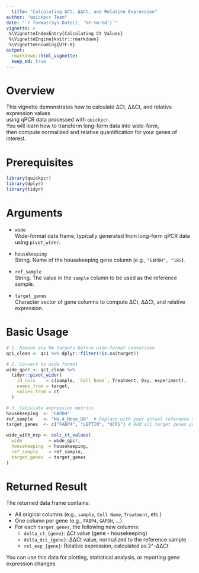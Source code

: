 ```yaml
---
  title: "Calculating ΔCt, ΔΔCt, and Relative Expression"
author: "quickpcr Team"
date: "`r format(Sys.Date(), '%Y-%m-%d')`"
vignette: >
 %\VignetteIndexEntry{Calculating Ct Values}
 %\VignetteEngine{knitr::rmarkdown}
 %\VignetteEncoding{UTF-8}
output:
  rmarkdown::html_vignette:
  keep_md: true
---
```

  
# Overview
  
This vignette demonstrates how to calculate ΔCt, ΔΔCt, and relative expression values  
using qPCR data processed with `quickpcr`.  
You will learn how to transform long-form data into wide-form,  
then compute normalized and relative quantification for your genes of interest.

# Prerequisites

```r
library(quickpcr)
library(dplyr)
library(tidyr)
```

# Arguments

- `wide`  
  Wide-format data frame, typically generated from long-form qPCR data using `pivot_wider`.

- `housekeeping`  
  String. Name of the housekeeping gene column (e.g., `"GAPDH", "18S`).

- `ref_sample`  
  String. The value in the `sample` column to be used as the reference sample.

- `target_genes`  
  Character vector of gene columns to compute ΔCt, ΔΔCt, and relative expression.

# Basic Usage

```r
# 1. Remove any NA targets before wide-format conversion
qc1_clean <- qc1 %>% dplyr::filter(!is.na(target))

# 2. Convert to wide format
wide_qpcr <- qc1_clean %>%
  tidyr::pivot_wider(
    id_cols    = c(sample, `Cell Name`, Treatment, Day, experiment),
    names_from = target,
    values_from = ct
  )

# 3. Calculate expression metrics
housekeeping  <- "GAPDH"
ref_sample    <- "No.4_None_D0"  # Replace with your actual reference sample
target_genes  <- c("FABP4", "LEPTIN", "UCP1") # Add all target genes you want

wide_with_exp <- calc_ct_values(
  wide          = wide_qpcr,
  housekeeping  = housekeeping,
  ref_sample    = ref_sample,
  target_genes  = target_genes
)
```

# Returned Result

The returned data frame contains:

- All original columns (e.g., `sample`, `Cell Name`, `Treatment`, etc.)
- One column per gene (e.g., `FABP4`, `GAPDH`, ...)
- For each `target_genes`, the following new columns:
    - `delta_ct_{gene}`: ΔCt value (gene - housekeeping)
    - `delta_dct_{gene}`: ΔΔCt value, normalized to the reference sample
    - `rel_exp_{gene}`: Relative expression, calculated as 2^-ΔΔCt

You can use this data for plotting, statistical analysis, or reporting gene expression changes.
